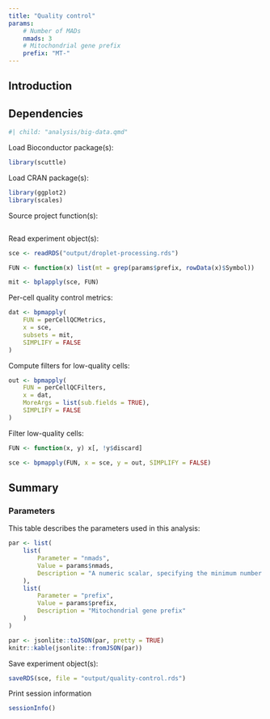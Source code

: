 ```yaml
---
title: "Quality control"
params:
    # Number of MADs
    nmads: 3
    # Mitochondrial gene prefix
    prefix: "MT-"
---
```


## Introduction

## Dependencies

```r
#| child: "analysis/big-data.qmd"
```

Load Bioconductor package(s):

```r
library(scuttle)
```

Load CRAN package(s):

```r
library(ggplot2)
library(scales)
```

Source project function(s):

```r
```

Read experiment object(s):

```r
sce <- readRDS("output/droplet-processing.rds")
```

```r
FUN <- function(x) list(mt = grep(params$prefix, rowData(x)$Symbol))

mit <- bplapply(sce, FUN)
```

Per-cell quality control metrics:

```r
dat <- bpmapply(
    FUN = perCellQCMetrics, 
    x = sce, 
    subsets = mit,
    SIMPLIFY = FALSE
)
```

Compute filters for low-quality cells:

```r
out <- bpmapply(
    FUN = perCellQCFilters, 
    x = dat, 
    MoreArgs = list(sub.fields = TRUE), 
    SIMPLIFY = FALSE
)
```

Filter low-quality cells:

```r
FUN <- function(x, y) x[, !y$discard]

sce <- bpmapply(FUN, x = sce, y = out, SIMPLIFY = FALSE)
```

## Summary

### Parameters

This table describes the parameters used in this analysis:

```r
par <- list(
    list(
        Parameter = "nmads",
        Value = params$nmads,
        Description = "A numeric scalar, specifying the minimum number of MADs away from median required for a value to be called an outlier."
    ),
    list(
        Parameter = "prefix",
        Value = params$prefix,
        Description = "Mitochondrial gene prefix"
    )
)

par <- jsonlite::toJSON(par, pretty = TRUE)
knitr::kable(jsonlite::fromJSON(par))
```

Save experiment object(s):

```r
saveRDS(sce, file = "output/quality-control.rds")
```

Print session information

```r
sessionInfo()
```
